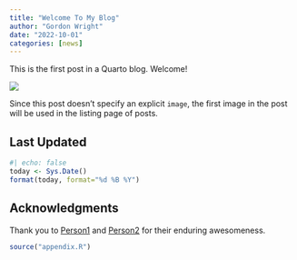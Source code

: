 ```yaml
---
title: "Welcome To My Blog"
author: "Gordon Wright"
date: "2022-10-01"
categories: [news]
---
```


This is the first post in a Quarto blog. Welcome!

![](thumbnail.jpg)

Since this post doesn't specify an explicit `image`, the first image in the post will be used in the listing page of posts.

## Last Updated {.appendix}
```r
#| echo: false
today <- Sys.Date()
format(today, format="%d %B %Y")
```


<!--------------- appendices go here ----------------->

## Acknowledgments {.appendix}

Thank you to [Person1](https://twi) and [Person2](https://twitte) for their enduring awesomeness.



```r
source("appendix.R")
```
